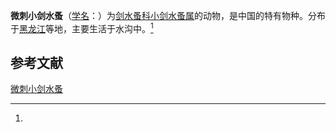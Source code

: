 {{Speciesbox
| name = 微刺小剑水蚤
| status = 
| status_system = 
| image = 
| genus = Microcyclops
| species = inchoatus
| authority = (Shen et Sung, 1965)<ref name='id12604'>{{cite web| url =http://www.bioinfo.cn/db05/BjdwSpecies.php?action=view&id=12604| title =微刺小剑水蚤| work =《中国动物物种编目数据库》| publisher =中国科学院微生物研究所| author =中国科学院动物研究所| accessdate =2009-04-28| deadurl =yes| archiveurl =https://web.archive.org/web/20160305001231/http://www.bioinfo.cn/db05/BjdwSpecies.php?action=view&id=12604| archivedate =2016-03-05}}</ref>
}}

'''微刺小剑水蚤'''（[[学名|学名]]：{{lang|la|''Microcyclops inchoatus''}}）为[[剑水蚤科|剑水蚤科]][[小剑水蚤属|小剑水蚤属]]的动物，是中国的特有物种。分布于[[黑龙江|黑龙江]]等地，主要生活于水沟中。<ref name='id12604'/>

== 参考文献 ==
{{reflist}}

{{Wikispecies|Microcyclops inchoatus}}
{{Taxonbar|from=Q13852097}}

[[Category:小剑水蚤属|微刺小剑水蚤]]


{{节肢动物小作品}}